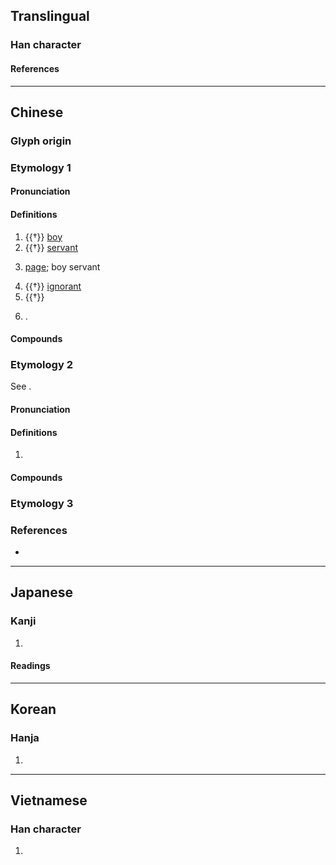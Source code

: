 {{character info}}
==Translingual==

===Han character===
{{Han char|rn=9|rad=人|as=12|sn=14|four=20214|canj=OYTG|ids=⿰亻童}}

====References====
{{Han ref|kx=0117.300|dkj=01132|dj=0249.130|hdz=10221.040|uh=50EE}}

----

==Chinese==
{{zh-forms|alt=童-boy servant}}

===Glyph origin===
{{Han etym}}

===Etymology 1===

====Pronunciation====
{{zh-pron
|m=tóng
|c=tung4
|mc=y
|oc=y
|cat=n,a
}}

====Definitions====
{{zh-hanzi}}

# {{†}} [[boy]]
# {{†}} [[servant]]
# {{lb|zh|historical}} [[page]]; boy servant
# {{†}} [[ignorant]]
# {{†}} {{zh-alt-form|動}}
# {{surname|zh}}.

====Compounds====
{{zh-der|僕僮成群|僮御|僮僮|家僮|僮手指千|僮婢|僮僕|球僮|書僮|車僮}}

===Etymology 2===
See {{zh-l|*壯}}.

====Pronunciation====
{{zh-pron
|m=zhuàng
|c=zong6,zong3
|cat=pn
}}

====Definitions====
{{zh-hanzi}}

# {{lb|zh|obsolete}} {{zh-div|族}} {{zh-alt-name|壯|[[Zhuang]] (people)}}

====Compounds====
{{zh-der|僮族|僮語}}

===Etymology 3===
{{zh-see|蹱}}

===References===
* {{R:yue:mfccd}}

----

==Japanese==

===Kanji===
{{ja-kanji|grade=|rs=人12}}

# {{rfdef|ja|sort=人12}}

====Readings====
{{ja-readings
|goon=ずう
|kanon=とう
|kanyoon=どう
|kun=しもべ-, わらべ-
}}

----

==Korean==

===Hanja===
{{ko-hanja|동}}

# {{rfdef|ko|sort=人12}}

----

==Vietnamese==

===Han character===
{{vi-readings|reading=[[đồng]]|rs=人12}}

# {{rfdef|vi|sort=人12}}